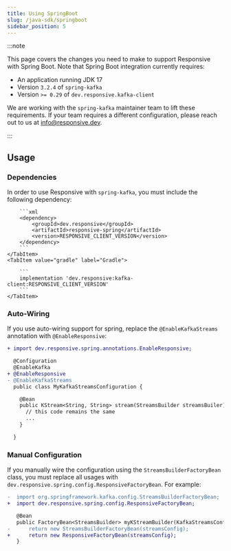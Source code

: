 ```yaml
---
title: Using SpringBoot
slug: /java-sdk/springboot
sidebar_position: 5
---
```



:::note

This page covers the changes you need to make to support Responsive with Spring
Boot. Note that Spring Boot integration currently requires:

- An application running JDK 17
- Version `3.2.4` of `spring-kafka`
- Version `>= 0.29` of `dev.responsive.kafka-client`

We are working with the `spring-kafka` maintainer team to lift these requirements.
If your team requires a different configuration, please reach out to us at
[info@responsive.dev](mailto:info@responisve.dev).

:::

## Usage

### Dependencies

In order to use Responsive with `spring-kafka`, you must include the following
dependency:

<Tabs groupId="build-system">
    <TabItem value="maven" label="Maven" default>

        ```xml
        <dependency>
            <groupId>dev.responsive</groupId>
            <artifactId>responsive-spring</artifactId>
            <version>RESPONSIVE_CLIENT_VERSION</version>
        </dependency>
        ```
    </TabItem>
    <TabItem value="gradle" label="Gradle">

        ```
        implementation 'dev.responsive:kafka-client:RESPONSIVE_CLIENT_VERSION'
        ```
    </TabItem>
</Tabs>

### Auto-Wiring

If you use auto-wiring support for spring, replace the `@EnableKafkaStreams` annotation with
`@EnableResponsive`:

```diff java showLineNumbers
+ import dev.responsive.spring.annotations.EnableResponsive;

  @Configuration
  @EnableKafka
+ @EnableResponsive
- @EnableKafkaStreams
  public class MyKafkaStreamsConfiguration {

    @Bean
    public KStream<String, String> stream(StreamsBuilder streamsBuiler) {
      // this code remains the same
      ...
    }

  }
```

### Manual Configuration

If you manually wire the configuration using the `StreamsBuilderFactoryBean` class, you
must replace all usages with `dev.responsive.spring.config.ResponsiveFactoryBean`. For example:

```diff java showLineNumbers
-  import org.springframework.kafka.config.StreamsBuilderFactoryBean;
+  import dev.responsive.spring.config.ResponsiveFactoryBean;

   @Bean
   public FactoryBean<StreamsBuilder> myKStreamBuilder(KafkaStreamsConfiguration streamsConfig) {
-      return new StreamsBuilderFactoryBean(streamsConfig);
+      return new ResponsiveFactoryBean(streamsConfig);
   }
```